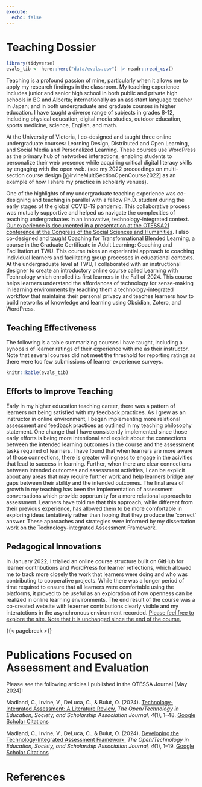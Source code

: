 ```yaml
---
execute:
  echo: false
---
```


# Teaching Dossier

```r
library(tidyverse)
evals_tib <- here::here("data/evals.csv") |> readr::read_csv()
```

Teaching is a profound passion of mine, particularly when it allows me to apply my research findings in the classroom. My teaching experience includes junior and senior high school in both public and private high schools in BC and Alberta; internationally as an assistant language teacher in Japan; and in both undergraduate and graduate courses in higher education. I have taught a diverse range of subjects in grades 8-12, including physical education, digital media studies, outdoor education, sports medicine, science, English, and math.

At the University of Victoria, I co-designed and taught three online undergraduate courses: Learning Design, Distributed and Open Learning, and Social Media and Personalized Learning. These courses use WordPress as the primary hub of networked interactions, enabling students to personalize their web presence while acquiring critical digital literacy skills by engaging with the open web. (see my 2022 proceedings on multi-section course design [@irvineMultiSectionOpenCourse2022] as an example of how I share my practice in scholarly venues).

One of the highlights of my undergraduate teaching experience was co-designing and teaching in parallel with a fellow Ph.D. student during the early stages of the global COVID-19 pandemic. This collaborative process was mutually supportive and helped us navigate the complexities of teaching undergraduates in an innovative, technology-integrated context. [Our experience is documented in a presentation at the OTESSA21 conference at the Congress of the Social Sciences and Humanities](https://otessa.org/2021/abstracts/experiencing-a-cognitive-apprenticeship-in-the-context-of-co-designing-and-co-teaching-an-undergraduate-course/){target="_blank"}. I also co-designed and taught Coaching for Transformational Blended Learning, a course in the Graduate Certificate in Adult Learning: Coaching and Facilitation at TWU. This course takes an experiential approach to coaching individual learners and facilitating group processes in educational contexts. At the undergraduate level at TWU, I collaborated with an instructional designer to create an introductory online course called Learning with Technology which enrolled its first learners in the Fall of 2024. This course helps learners understand the affordances of technology for sense-making in learning environments by teaching them a technology-integrated workflow that maintains their personal privacy and teaches learners how to build networks of knowledge and learning using Obsidian, Zotero, and WordPress.

## Teaching Effectiveness

The following is a table summarizing courses I have taught, including a synopsis of learner ratings of their experience with me as their instructor. Note that several courses did not meet the threshold for reporting ratings as there were too few submissions of learner experience surveys.

```r
knitr::kable(evals_tib)
```



## Efforts to Improve Teaching

Early in my higher education teaching career, there was a pattern of learners not being satisfied with my feedback practices. As I grew as an instructor in online environment, I began implementing more relational assessment and feedback practices as outlined in my teaching philosophy statement. One change that I have consistently implemented since those early efforts is being more intentional and explicit about the connections between the intended learning outcomes in the course and the assessment tasks required of learners. I have found that when learners are more aware of those connections, there is greater willingness to engage in the acivities that lead to success in learning. Further, when there are clear connections between intended outcomes and assessment activities, I can be explicit about any areas that may require further work and help learners bridge any gaps between their ability and the intended outcomes. The final area of growth in my teaching has been the implementation of assessment conversations which provide opportunity for a more relational approach to assessment. Learners have told me that this approach, while different from their previous experience, has allowed them to be more comfortable in exploring ideas tentatively rather than hoping that they produce the 'correct' answer. These approaches and strategies were informed by my dissertation work on the Technology-integrated Assessment Framework.

## Pedagogical Innovations

In January 2022, I trialled an online course structure built on GitHub for learner contributions and WordPress for learner reflections, which allowed me to track more closely the work that learners were doing and who was contributing to cooperative projects. While there was a longer period of time required to ensure that all learners were comfortable using the platforms, it proved to be useful as an exploration of how openness can be realized in online learning environments. The end result of the course was a co-created website with leaerner contributions clearly visible and my interatctions in the asynchronous environment recorded. [Please feel free to explore the site. Note that it is unchanged since the end of the course.](https://cmadland.github.io/edci338-202201)

{{< pagebreak >}}

# Publications Focused on Assessment and Evaluation


Please see the following articles I published in the OTESSA Journal (May 2024):

Madland, C., Irvine, V., DeLuca, C., & Bulut, O. (2024). [Technology-Integrated Assessment: A Literature Review.](https://doi.org/10.18357/otessaj.2024.4.1.57) *The Open/Technology in Education, Society, and Scholarship Association Journal, 4*(1), 1–48. [Google Scholar Citations](https://scholar.google.com/citations?view_op=view_citation&hl=en&user=AP34TNkAAAAJ&citation_for_view=AP34TNkAAAAJ:zYLM7Y9cAGgC)

Madland, C., Irvine, V., DeLuca, C., & Bulut, O. (2024). [Developing the Technology-Integrated Assessment Framework.](https://doi.org/10.18357/otessaj.2024.4.1.63) *The Open/Technology in Education, Society, and Scholarship Association Journal, 4*(1), 1–19. [Google Scholar Citations](https://scholar.google.com/citations?view_op=view_citation&hl=en&user=AP34TNkAAAAJ&citation_for_view=AP34TNkAAAAJ:Tyk-4Ss8FVUC)

# References
